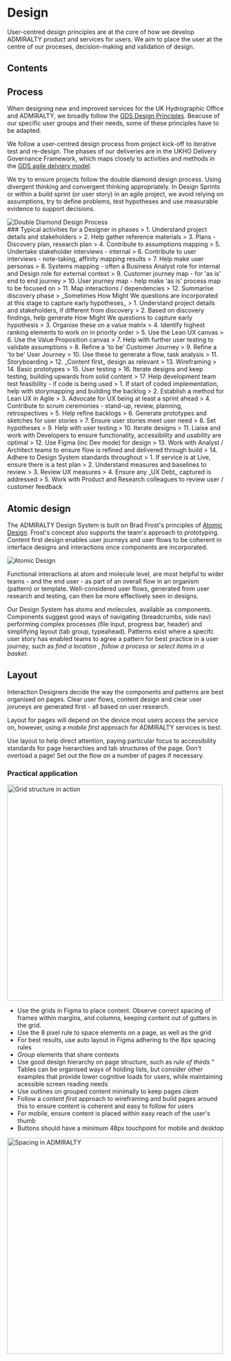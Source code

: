 
# Design
User-centred design principles are at the core of how we develop ADMIRALTY product and services for users. We aim to place the user at the centre of our proceses, decision-making and validation of design.

## Contents

## Process
When designing new and improved services for the UK Hydrographic Office and ADMIRALTY, we broadly follow the [GDS Design Principles](https://www.gov.uk/guidance/government-design-principles). Beacuse of our specific user groups and their needs, some of these principles have to be adapted.

We follow a user-centred design process from project kick-off to iterative test and re-design. The phases of our deliveries are in the UKHO Delivery Governance Framework, which maps closely to activities and methods in the [GDS agile delviery model](https://www.gov.uk/service-manual/agile-delivery).

We try to ensure projects follow the double diamond design process. Using divergent thinking and convergent thinking appropriately. In Design Sprints or within a build sprint (or user story) in an agile project, we avoid relying on assumptions, try to define problems, test hypotheses and use measurable evidence to support decisions.

<div>
  <img
    src="/principles/design/Double Diamond design process.png"
    alt="Double Diamond Design Process"
    style={{ width: "100%", maxWidth: "800px", height: "auto"}}
  />
</div>
### Typical activities for a Designer in phases

<AdmiraltyTabGroup>
  <AdmiraltyTab label="Discovery">
    > 1. Understand project details and stakeholders
    > 2. Help gather reference materials
    > 3. Plans - Discovery plan, research plan
    > 4. Contribute to assumptions mapping
    > 5. Undertake stakeholder interviews - internal
    > 6. Contribute to user interviews - note-taking, affinity mapping results
    > 7. Help make user personas
    > 8. Systems mapping - often a Business Analyst role for internal and Design role for external context
    > 9. Customer journey map - for 'as is' end to end journey
    > 10. User journey map - help make 'as is' process map to be focused on
    > 11. Map interactions / dependencies
    > 12. Summarise discovery phase
    > _Sometimes How Might We questions are incorporated at this stage to capture early hypotheses_
  </AdmiraltyTab>
  <AdmiraltyTab label="Alpha">
    > 1. Understand project details and stakeholders, if different from discovery
    > 2. Based on discovery findings, help generate How Might We questions to capture early hypothesis
    > 3. Organise these on a value matrix
    > 4. Identify highest ranking elements to work on in priority order
    > 5. Use the Lean UX canvas
    > 6. Use the Value Proposition canvas
    > 7. Help with further user testing to validate assumptions
    > 8. Refine a 'to be' Customer Journey
    > 9. Refine a 'to be' User Journey
    > 10. Use these to generate a flow, task analysis
    > 11. Storyboarding
    > 12. _Content first_ design as relevant
    > 13. Wireframing
    > 14. Basic prototypes
    > 15. User testing
    > 16. Iterate designs and keep testing, building upwards from solid content
    > 17. Help development team test feasibility - if code is being used
  </AdmiraltyTab>
  <AdmiraltyTab label="Beta">
    > 1. If start of coded implementation, help with storymapping and building the backlog
    > 2. Establish a method for Lean UX in Agile
    > 3. Advocate for UX being at least a sprint ahead
    > 4. Contribute to scrum ceremonies - stand-up, review, planning, retrospectives
    > 5. Help refine backlogs
    > 6. Generate prototypes and sketches for user stories
    > 7. Ensure user stories meet user need
    > 8. Set hypotheses
    > 9. Help with user testing
    > 10. Iterate designs
    > 11. Liaise and work with Developers to ensure functionality, accessibility and usability are optimal
    > 12. Use Figma (inc Dev mode) for design
    > 13. Work with Analyst / Architect teams to ensure flow is refined and delivered through build
    > 14. Adhere to Design System standards throughout
  </AdmiraltyTab>
  <AdmiraltyTab label="Live">
    > 1. If service is at Live, ensure there is a test plan
    > 2. Understand measures and baselines to review
    > 3. Review UX measures
    > 4. Ensure any _UX Debt_ captured is addressed
    > 5. Work with Product and Research colleagues to review user / customer feedback
  </AdmiraltyTab>
</AdmiraltyTabGroup>

## Atomic design
The ADMIRALTY Design System is built on Brad Frost's principles of [Atomic Design](https://atomicdesign.bradfrost.com/). Frost's concept also supports the team's approach to prototyping. Content first design enables user journeys and user flows to be coherent in interface designs and interactions once components are incorporated.

<div>
  <img
    src="/principles/design/atomic-design-process.png"
    alt="Atomic Design"
    style={{ width: "auto", maxWidth: "100%", height: "auto" }}
  />
</div>

Functional interactions at atom and molecule level, are most helpful to wider teams - and the end user - as part of an overall flow in an organism (pattern) or template. Well-considered user flows, generated from user research and testing, can then be more effectively seen in designs.

Our Design System has atoms and molecules, available as components. Components suggest good ways of navigating (breadcrumbs, side nav) performing complex processes (file input, progress bar, header) and simplifying layout (tab group, typeahead). Patterns exist where a specifc user story has enabled teams to agree a pattern for best practice in a user journey, such as _find a location_ , _follow a process_ or _select items in a basket_.

## Layout
Interaction Designers decide the way the components and patterns are best organised on pages. Clear user flows, content design and clear user joruneys are generated first - all based on user research.

Layout for pages will depend on the device most users access the service on, however, using a _mobile first_ approach for ADMIRALTY services is best.

Use layout to help direct attention, paying particular focus to accessibility standards for page hierarchies and tab structures of the page. Don't overload a page! Set out the flow on a number of pages if necessary.

### Practical application
<img src="/principles/design/Grids in action.png" height="500" alt="Grid structure in action"/>

* Use the grids in Figma to place content. Observe correct spacing of frames within margins, and columns, keeping content out of gutters in the grid.
* Use the 8 pixel rule to space elements on a page, as well as the grid
* For best results, use auto layout in Figma adhering to the 8px spacing rules
* _Group_ elements that share contexts
* Use good design hierarchy on page structure, such as _rule of thirds_
" Tables can be organised ways of holding lists, but consider other examples that provide lower cognitive loads for users, while maintaining acessible screen reading needs
* Use outlines on grouped content minimally to keep pages _clean_
* Follow a _content first_ approach to wireframing and build pages around this to ensure content is coherent and easy to follow for users
* For mobile, ensure content is placed within easy reach of the user's thumb
* Buttons should have a minimum 48px touchpoint for mobile and desktop

<img src="/principles/design/spacing.jpg" height="500" alt="Spacing in ADMIRALTY"/>

